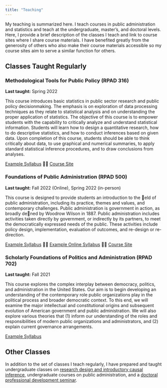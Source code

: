 ```yaml
---
title: "Teaching"
---
```


My teaching is summarized here. I teach courses in public administration and statistics and teach at the undergraduate, master's, and doctoral levels. Here, I provide a brief description of the classes I teach and link to course sites where I share course materials. I have benefited greatly from the generosity of others who also make their course materials accessible so my course sites aim to serve a similar function for others.

## Classes Taught Regularly

### Methodological Tools for Public Policy (RPAD 316)

**Last taught:** Spring 2022

This course introduces basic statistics in public sector research and public policy decisionmaking. The emphasis is on exploration of data processing techniques as they relate to statistical analysis and on understanding the proper application of statistics. The objective of this course is to empower students with the capability to critically analyze and understand statistical information. Students will learn how to design a quantitative research, how to do descriptive statistics, and how to conduct inferences based on given data. Upon completion of this course, students should be able to think critically about data, to use graphical and numerical summaries, to apply standard statistical inference procedures, and to draw conclusions from analyses.

[Example Syllabus](PAD_316_S20_Syllabus.pdf) 👨‍🏫 [Course Site](https://stevebholt.github.io/rpad316/)

### Foundations of Public Administration (RPAD 500)

**Last taught:** Fall 2022 (Online), Spring 2022 (in-person)

This course is designed to provide students an introduction to the eld of public administration, including its practice, themes and values, and contemporary challenges. Public administration is government in action, as broadly dened by Woodrow Wilson in 1887. Public administration includes activities taken directly by government, or indirectly by its partners, to meet the democratically expressed needs of the public. These activities include policy design, implementation, evaluation of outcomes, and re-design or re-direction.

[Example Syllabus](PAD500_S22_syllabus.pdf) 👨‍🏫 [Example Online Syllabus](PAD500_online_syllabus.pdf) 👨‍🏫 [Course Site](https://stevebholt.github.io/rpad500/)

### Scholarly Foundations of Politics and Administration (RPAD 702)

**Last taught:** Fall 2021

This course explores the complex interplay between democracy, politics, and administration in the United States. Our aim is to begin developing an understanding of the contemporary role public organizations play in the political process and broader democratic context. To this end, we will examine the major intellectual and constitutional origins and subsequent evolution of American government and public administration. We will also explore various theories that (1) inform our understanding of the roles and responsibilities of modern public organizations and administrators, and (2) explain current governance arrangements.

[Example Syllabus](PAD702_Fall21_Syllabus.pdf)

## Other Classes

In addition to the set of classes I teach regularly, I have prepared and taught undergraduate classes on [research design and introductory causal inference](https://stevebholt.github.io/rpad399/), undergraduate courses on public administration, and a [doctoral professional development seminar](https://stevebholt.github.io/rpad88x/).
